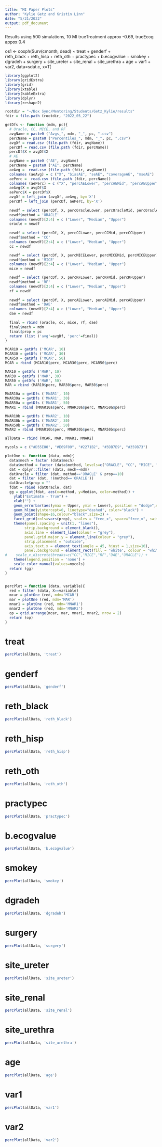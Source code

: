 ```yaml
---
title: "MI Paper Plots"
author: "Kylie Getz and Kristin Linn"
date: "5/21/2022"
output: pdf_document
---
```


Results using 500 simulations, 10 MI
trueTreatment approx -0.69, trueEcog appox 0.4

os1 <- coxph(Surv(cmonth, dead) ~ treat + genderf +  
reth_black + reth_hisp + reth_oth + practypec + b.ecogvalue + smokey +  dgradeh + surgery + site_ureter + site_renal + site_urethra + age + var1 + var2, data=sdat.c, x=T)


```r
library(ggplot2)
library(gridExtra)
library(grid)
library(xtable)
library(kableExtra)
library(dplyr)
library(reshape2)

rootdir = "~/Box Sync/Mentoring/Students/Getz_Kylie/results"
fdir = file.path (rootdir, "2022_05_22")

getDfs <- function (mdm, pc){
  # Oracle, CC, MICE, and RF
  avgName = paste0 ("Avgs_", mdm, "_", pc, ".csv")
  percName = paste0 ("Percentiles_", mdm, "_", pc, ".csv")
  avgDf = read.csv (file.path (fdir, avgName))
  percDf = read.csv (file.path (fdir, percName))
  percDf$X = avgDf$X
  # AE
  avgName = paste0 ("AE", avgName)  
  percName = paste0 ("AE", percName)  
  aeAvg =  read.csv (file.path (fdir, avgName))
  colnames (aeAvg) = c ("X", "biasAE", "seAE", "coverageAE", "mseAE")
  aePerc =  read.csv (file.path (fdir, percName))
  colnames (aePerc) = c ("X", "percAELower", "percAEMid", "percAEUpper")
  aeAvg$X = avgDf$X
  aePerc$X = percDf$X
  avgDf = left_join (avgDf, aeAvg, by='X')
  percDf = left_join (percDf, aePerc, by='X')
  
  newdf = select (percDf, X, percOracleLower, percOracleMid, percOracleUpper)
  newdf$method = 'ORACLE'
  colnames (newdf)[2:4] = c ("Lower", "Median", "Upper")
  oracle = newdf
  
  newdf = select (percDf, X, percCCLower, percCCMid, percCCUpper)
  newdf$method = 'CC'
  colnames (newdf)[2:4] = c ("Lower", "Median", "Upper")
  cc = newdf

  newdf = select (percDf, X, percMICELower, percMICEMid, percMICEUpper)
  newdf$method = 'MICE'
  colnames (newdf)[2:4] = c ("Lower", "Median", "Upper")
  mice = newdf

  newdf = select (percDf, X, percRFLower, percRFMid, percRFUpper)
  newdf$method = 'RF'
  colnames (newdf)[2:4] = c ("Lower", "Median", "Upper")
  rf = newdf
  
  newdf = select (percDf, X, percAELower, percAEMid, percAEUpper)
  newdf$method = 'DAE'
  colnames (newdf)[2:4] = c ("Lower", "Median", "Upper")
  dae = newdf
  
  final = rbind (oracle, cc, mice, rf, dae)
  final$mech = mdm
  final$prop = pc
  return (list ('avg'=avgDf, 'perc'=final))
}

MCAR10 = getDfs ('MCAR', 10)
MCAR30 = getDfs ('MCAR', 30)
MCAR50 = getDfs ('MCAR', 50)
MCAR = rbind (MCAR10$perc, MCAR30$perc, MCAR50$perc)

MAR10 = getDfs ('MAR', 10)
MAR30 = getDfs ('MAR', 30)
MAR50 = getDfs ('MAR', 50)
MAR = rbind (MAR10$perc, MAR30$perc, MAR50$perc)

MNAR10a = getDfs ('MNAR1', 10)
MNAR30a = getDfs ('MNAR1', 30)
MNAR50a = getDfs ('MNAR1', 50)
MNAR1 = rbind (MNAR10a$perc, MNAR30a$perc, MNAR50a$perc)

MNAR10b = getDfs ('MNAR2', 10)
MNAR30b = getDfs ('MNAR2', 30)
MNAR50b = getDfs ('MNAR2', 50)
MNAR2 = rbind (MNAR10b$perc, MNAR30b$perc, MNAR50b$perc)

allData = rbind (MCAR, MAR, MNAR1, MNAR2)
```

```r

mycols = c ("#D55E00", "#E69F00", "#2271B2", "#3DB7E9", "#359B73")

plotOne <- function (data, mdm){
  data$mech = factor (data$mech)
  data$method = factor (data$method, levels=c("ORACLE", "CC", "MICE", "RF", "DAE"))
  dat = dplyr::filter (data, mech==mdm)
  datOracle = filter (dat, method=='ORACLE' & prop==10)
  dat = filter (dat, !(method=='ORACLE'))
  datOracle$prop = ""
  fdat = rbind (datOracle, dat)
  gg = ggplot(fdat, aes(x=method, y=Median, color=method)) + 
    ylab("Estimate - True") +
    xlab("") +
    geom_errorbar(aes(ymax = Upper, ymin = Lower), position = "dodge",size = 1.5) +
    geom_hline(yintercept=0, linetype="dashed", color="black") +
    geom_point(shape=16,colour="black",size=2) +
    facet_grid(cols=vars(prop), scales = "free_x", space="free_x", switch="both") +
    theme(panel.spacing = unit(1, "lines"),
         strip.background = element_blank(),
         axis.line = element_line(colour = "grey"),
         panel.grid.major.y = element_line(colour = "grey"),
         strip.placement = "outside",
         axis.text.x = element_text(angle = 45, hjust = 1,size=10),
         panel.background = element_rect(fill = 'white', colour = 'white')) +
#    scale_x_discrete(breaks=c("CC","MICE","RF","DAE","ORACLE")) + 
    theme(legend.position = 'none') +
    scale_color_manual(values=mycols)
  return (gg)
}


percPlot = function (data, variable){
  red = filter (data, X==variable)
  mcar = plotOne (red, mdm='MCAR')
  mar = plotOne (red, mdm='MAR')
  mnar1 = plotOne (red, mdm='MNAR1')
  mnar2 = plotOne (red, mdm='MNAR2')
  op = grid.arrange(mcar, mar, mnar1, mnar2, nrow = 2)
  return (op)
}

```

\newpage

# treat

```r
percPlot(allData, 'treat')
```

\newpage

# genderf

```r
percPlot(allData, 'genderf')
```

\newpage

# reth_black

```r
percPlot(allData, 'reth_black')
```

\newpage

# reth_hisp

```r
percPlot(allData, 'reth_hisp')
```

\newpage

# reth_oth

```r
percPlot(allData, 'reth_oth')
```

\newpage

# practypec

```r
percPlot(allData, 'practypec')
```

\newpage

# b.ecogvalue

```r
percPlot(allData, 'b.ecogvalue')
```

\newpage

# smokey

```r
percPlot(allData, 'smokey')
```

\newpage

# dgradeh

```r
percPlot(allData, 'dgradeh')
```

\newpage

# surgery

```r
percPlot(allData, 'surgery')
```

\newpage

# site_ureter

```r
percPlot(allData, 'site_ureter')
```

\newpage

# site_renal

```r
percPlot(allData, 'site_renal')
```

\newpage

# site_urethra

```r
percPlot(allData, 'site_urethra')
```

\newpage

# age

```r
percPlot(allData, 'age')
```

\newpage

# var1

```r
percPlot(allData, 'var1')
```

\newpage

# var2
```r
percPlot(allData, 'var2')
```

